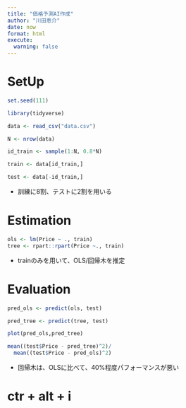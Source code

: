 ```yaml
---
title: "価格予測AI作成"
author: "川田恵介"
date: now
format: html
execute: 
  warning: false
---
```


# SetUp

```r
set.seed(111)

library(tidyverse)

data <- read_csv("data.csv")

N <- nrow(data)

id_train <- sample(1:N, 0.8*N)

train <- data[id_train,]

test <- data[-id_train,]
```

- 訓練に8割、テストに2割を用いる

# Estimation

```r
ols <- lm(Price ~ ., train)
tree <- rpart::rpart(Price ~., train)
```

- trainのみを用いて、OLS/回帰木を推定

# Evaluation

```r
pred_ols <- predict(ols, test)

pred_tree <- predict(tree, test)

plot(pred_ols,pred_tree)

mean((test$Price - pred_tree)^2)/
  mean((test$Price - pred_ols)^2)
```

- 回帰木は、OLSに比べて、40%程度パフォーマンスが悪い

# ctr + alt + i
